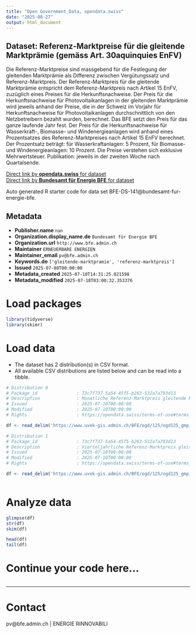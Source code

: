 ```yaml
---
title: "Open Government Data, opendata.swiss"
date: "2025-08-27"
output: html_document
---
```


## Dataset: Referenz-Marktpreise für die gleitende Marktprämie (gemäss Art. 30aquinquies EnFV)

Die Referenz-Marktpreise sind massgebend für die Festlegung der gleitenden Marktprämie
als Differenz zwischen Vergütungssatz und Referenz-Marktpreis. Der Referenz-Marktpreis für
die gleitende Marktprämie entspricht dem Referenz-Marktpreis nach Artikel 15 EnFV, 
zuzüglich eines Preises für die Herkunftsnachweise.
Der Preis für die Herkunftsnachweise für Photovoltaikanlagen in der gleitenden Marktprämie
wird jeweils anhand der Preise, die in der Schweiz im Vorjahr für Herkunftsnachweise für
Photovoltaikanlagen durchschnittlich von den Netzbetreibern bezahlt wurden, berechnet. Das
BFE setzt den Preis für das ganze laufende Jahr fest. 
Der Preis für die Herkunftsnachweise für Wasserkraft-, Biomasse- und Windenergieanlagen
wird anhand eines Prozentsatzes des Referenz-Marktpreises nach Artikel 15 EnFV berechnet.
Der Prozentsatz beträgt: 
für Wasserkraftanlagen: 5 Prozent,
für Biomasse- und Windenergieanlagen: 10 Prozent.
Die Preise verstehen sich exklusive Mehrwertsteuer.
Publikation: jeweils in der zweiten Woche nach Quartalsende.


[Direct link by **opendata.swiss** for dataset](https://opendata.swiss/de/dataset/referenz-marktpreise-fur-die-gleitende-marktpramie-gemass-art-30aquinquies-enfv)<br>
[Direct link by **Bundesamt für Energie BFE** for dataset](https://www.bfe.admin.ch/bfe/de/home/foerderung/erneuerbare-energien/foerderung-photovoltaikanlagen.html)

Auto generated R starter code for data set BFE-DS-141@bundesamt-fur-energie-bfe.

## Metadata

- **Publisher.name** `nan`
- **Organization.display_name.de** `Bundesamt für Energie BFE`
- **Organization.url** `http://www.bfe.admin.ch`
- **Maintainer** `ERNEUERBARE ENERGIEN`
- **Maintainer_email** `pv@bfe.admin.ch`
- **Keywords.de** `['gleitende-marktpramie', 'referenz-marktpreis']`
- **Issued** `2025-07-08T00:00:00`
- **Metadata_created** `2025-07-10T14:31:25.021598`
- **Metadata_modified** `2025-07-18T03:00:32.353376`


# Load packages

```r

library(tidyverse)
library(skimr)

```

# Load data

-   The dataset has 2 distribution(s) in CSV format.
-   All available CSV distributions are listed below and can be read into a tibble.

```r

# Distribution 0
# Package_id               : 73c7f737-5a54-45f5-b263-532a7a793d13
# Description              : Monatliche Referenz-Marktpreis gleitende Marktprämie
# Issued                   : 2025-07-10T00:00:00
# Modified                 : 2025-07-10T00:00:00
# Rights                   : https://opendata.swiss/terms-of-use#terms_by

df <- read_delim('https://www.uvek-gis.admin.ch/BFE/ogd/125/ogd125_gmp_monatspreise.csv')

# Distribution 1
# Package_id               : 73c7f737-5a54-45f5-b263-532a7a793d13
# Description              : Vierteljahrliche Referenz-Marktpreis gleitende Marktprämie
# Issued                   : 2025-07-10T00:00:00
# Modified                 : 2025-07-10T00:00:00
# Rights                   : https://opendata.swiss/terms-of-use#terms_by

df <- read_delim('https://www.uvek-gis.admin.ch/BFE/ogd/125/ogd125_gmp_quartalspreise.csv')



```

# Analyze data

```r

glimpse(df)
str(df)
skim(df)

head(df)
tail(df)

```

# Continue your code here...

```r

```

------------------------------------------------------------------------

# Contact

pv@bfe.admin.ch | ENERGIE RINNOVABILI
